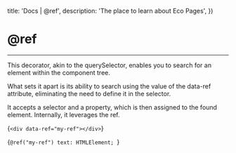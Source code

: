 

  title: 'Docs | @ref',
  description: 'The place to learn about Eco Pages',
})

# @ref
---

This decorator, akin to the querySelector, enables you to search for an element within the component tree.

What sets it apart is its ability to search using the value of the data-ref attribute, eliminating the need to define it in the selector.

It accepts a selector and a property, which is then assigned to the found element. Internally, it leverages the ref.

<CodeBlock lang='html'>{`<div data-ref="my-ref"></div>`}</CodeBlock>

<CodeBlock lang='typescript'>{`@ref("my-ref") text: HTMLElement; `}</CodeBlock>
